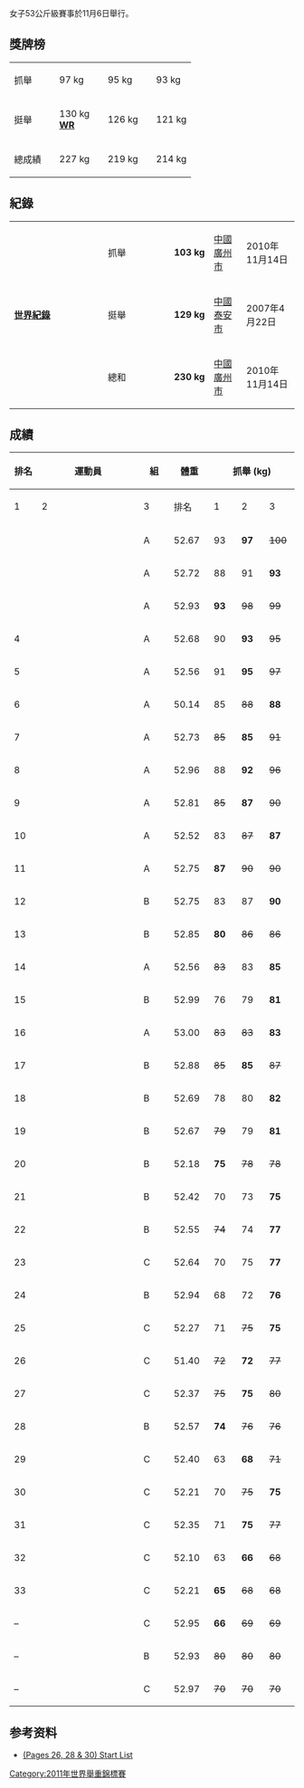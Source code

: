 {{WWC2011}}
{{main|2011年世界舉重錦標賽}}
女子53公斤級賽事於11月6日舉行。

==獎牌榜==
{| {{MedalistTable|type=項目|columns=2|width=250|labelwidth=100}}
|-
|抓舉
|{{flagathlete|[[祖尔菲亚·钦尚洛|祖尔菲亚·钦尚洛]]（Zulfiya Chinshanlo）|KAZ}} || 97 kg
|{{flagathlete|Yudelquis Contreras|DOM}} || 95 kg
|{{flagathlete|[[許淑淨|許淑淨]]|TPE}} || 93 kg
|-
|挺舉
|{{flagathlete|[[祖尔菲亚·钦尚洛|祖尔菲亚·钦尚洛]]|KAZ}} || 130 kg<br>'''[[舉重紀錄列表|WR]]'''
|{{flagathlete|[[阿伊琳·妲喜黛蘭|阿伊琳·妲喜黛蘭]]|TUR}} || 126 kg
|{{flagathlete|[[紀靜|紀靜]]|CHN}} || 121 kg
|-
|總成績
|{{flagathlete|[[祖尔菲亚·钦尚洛|祖尔菲亚·钦尚洛]]|KAZ}} || 227 kg
|{{flagathlete|[[阿伊琳·妲喜黛蘭|阿伊琳·妲喜黛蘭]]|TUR}} || 219 kg
|{{flagathlete|[[紀靜|紀靜]]|CHN}} || 214 kg
|}

==紀錄==
{| class="wikitable"
|-
|width=150 rowspan=3|'''[[舉重紀錄列表|世界紀錄]]'''
|width=85|抓舉
|{{flagathlete|[[李萍_(举重运动员)|李萍]]|CHN}}
|'''103 kg'''
|[[中國|中國]][[廣州市|廣州市]]
|2010年11月14日
|-
|挺舉
|{{flagathlete|[[李萍_(举重运动员)|李萍]]|CHN}}
|'''129 kg'''
|[[中國|中國]][[泰安市|泰安市]]
|2007年4月22日
|-
|總和
|{{flagathlete|[[李萍_(举重运动员)|李萍]]|CHN}}
|'''230 kg'''
|[[中國|中國]][[廣州市|廣州市]]
|2010年11月14日
|}

==成績==
{|class = "wikitable" style="text-align:center;"
! rowspan=2 width=40|排名
! rowspan=2 width=250|運動員
! rowspan=2 width=50|組
! rowspan=2 width=60|體重
!colspan=4| 抓舉 (kg)
!colspan=4| 挺舉 (kg)
!rowspan=2 width=60| 總和
|-
! width=40|1
! width=40|2
! width=40|3
! width=40|排名
! width=40|1
! width=40|2
! width=40|3
! width=40|排名
|-
| {{gold01}}||align=left| {{flagathlete|[[祖尔菲亚·钦尚洛|祖尔菲亚·钦尚洛]]|KAZ}} || A || 52.67 || 93|| '''97'''|| <s>100</s>|| {{gold01}}|| 120 || 126 || '''130''' || {{gold01}} || '''227'''
|-
| {{silver02}}||align=left| {{flagathlete|[[阿伊琳·妲喜黛蘭|阿伊琳·妲喜黛蘭]]（Aylin Daşdelen）|TUR}} || A || 52.72 || 88 || 91 || '''93''' || 4 || 120 || 122 || '''126''' || {{silver02}}||'''219''' 
|-
| {{bronze03}}||align=left| {{flagathlete|[[紀靜|紀靜]]|CHN}} || A || 52.93 || '''93''' || <s>98</s> || <s>99</s> || 5 || '''121''' || <s>127</s> || <s>127</s> ||{{bronze03}} || '''214'''
|-
| 4||align=left| {{flagathlete|[[許淑淨|許淑淨]]|TPE}} || A || 52.68 || 90 || '''93''' || <s>95</s> || {{bronze03}}|| 112 || 117 || '''120''' || 4 || '''213'''
|-
| 5||align=left| {{flagathlete|[[Yudelquis_Contreras|Yudelquis Contreras]]|DOM}} || A || 52.56 || 91 || '''95''' || <s>97</s> || {{silver02}}|| '''111''' || <s>116</s> || <s>116</s> || 9 || '''206'''
|-
| 6||align=left| {{flagathlete|[[三宅宏実|三宅宏実]]|JPN}} || A || 50.14 || 85 || <s>88</s> || '''88''' || 8 || <s>113</s> || 113 || '''115''' || 5 || '''203'''
|-
| 7||align=left| {{flagathlete|[[Sin_Chol-Ok|Sin Chol-Ok]]|PRK}} || A || 52.73 || <s>85</s> || '''85''' || <s>91</s> || 13 || '''115''' || <s>122</s> || <s>123</s> || 6 || '''200'''
|-
| 8||align=left| {{flagathlete|[[Boyanka_Kostova|Boyanka Kostova]]|AZE}} || A || 52.96 || 88 || '''92''' || <s>96</s> || 6 || '''108''' || <s>115</s> || <s>115</s> || 13 || '''200'''
|-
| 9||align=left| {{flagathlete|[[Yu_Weili|Yu Weili]]|HKG}} || A || 52.81 || <s>85</s> || '''87'''  || <s>90</s> || 11 || <s>110</s> || 110 || '''112''' || 8 || '''199'''
|-
| 10||align=left| {{flagathlete|[[Pramsiri_Bunphithak|Pramsiri Bunphithak]]|THA}} || A || 52.52 || 83 || <s>87</s> || '''87''' || 9 || '''110''' || <s>113</s> || <s>113</s> || 10 || '''197'''
|-
| 11||align=left| {{flagathlete|[[尹真熙|尹真熙]]|KOR}} || A || 52.75 || '''87''' || <s>90</s> || <s>90</s> || 10 || 105 || '''110''' || <s>112</s> || 11 || '''197'''
|-
| 12||align=left| {{flagathlete|[[Sopita_Tanasan|Sopita Tanasan]]|THA}} || B || 52.75 || 83 || 87 || '''90''' || 7 || 103 || '''106''' || <s>110</s> || 16 || '''196'''
|-
| 13||align=left| {{flagathlete|[[Chinenye_Fidelis|Chinenye Fidelis]]|NGA}} || B || 52.85 || '''80''' || <s>86</s> || <s>86</s> || 19 || <s>115</s> || '''115''' || <s>120</s> || 7 || '''195'''
|-
| 14||align=left| {{flagathlete|[[Julia_Rohde|Julia Rohde]]|GER}} || A || 52.56 || <s>83</s> || 83 || '''85''' || 12 || <s>105</s> || 105 || '''106''' || 15 || '''191'''
|-
| 15||align=left| {{flagathlete|[[Inmara_Henriquez|Inmara Henriquez]]|VEN}} || B || 52.99 || 76 || 79 || '''81''' || 18 || 100 || 105 || '''110''' || 12 || '''191'''
|-
| 16||align=left| {{flagathlete|[[Joanna_Lochowska|Joanna Lochowska]]|POL}} || A || 53.00 || <s>83</s> || <s>83</s> || '''83''' || 15 || 103 || <s>105</s> || '''107''' || 14 || '''190'''
|-
| 17||align=left| {{flagathlete|[[Misaki_Gushiken|Misaki Gushiken]]|JPN}} || B || 52.88 || <s>85</s> || '''85''' || <s>87</s> || 14 || 98 || 101 || '''104''' || 17 || '''189'''
|-
| 18||align=left| {{flagathlete|[[Fatma_Ebru_Pekmezci|Fatma Ebru Pekmezci]]|TUR}} || B || 52.69 || 78 || 80 || '''82''' || 16 || 98 || '''100''' || <s>102</s> || 19 || '''182'''
|-
| 19||align=left| {{flagathlete|[[Marilou_Dozois-Prévost|Marilou Dozois-Prévost]]|CAN}} || B || 52.67 || <s>79</s> || 79 || '''81''' || 17 || '''98''' || <s>102</s> || <s>102</s> || 21 || '''179'''
|-
| 20||align=left| {{flagathlete|[[Hilary_Katzenmeier|Hilary Katzenmeier]]|USA}} || B || 52.18 || '''75''' || <s>78</s> || <s>78</s> || 23 || 94 || 96 || '''98''' || 20 || '''173'''
|-
| 21||align=left| {{flagathlete|[[Santoshi_Matsa|Santoshi Matsa]]|IND}} || B || 52.42 || 70 || 73 || '''75''' || 28 || 90 || 94 || '''96''' || 22 || '''171'''
|-
| 22||align=left| {{flagathlete|[[Virginie_Andrieux|Virginie Andrieux]]|FRA}} || B || 52.55 || <s>74</s> || 74 || '''77''' || 20 || '''94''' || <s>97</s> || <s>97</s> || 25 || '''171'''
|-
| 23||align=left| {{flagathlete|[[Raihan_Yusoff|Raihan Yusoff]]|MAS}} || C || 52.64 || 70 || 75 || '''77''' || 21 || 90 || <s>93</s> || '''94''' || 26 || '''171'''
|-
| 24||align=left| {{flagathlete|[[Jennifer_Lombardo|Jennifer Lombardo]]|ITA}} || B || 52.94 || 68 || 72 || '''76''' || 22 || 88 || '''93''' || <s>96</s> || 28 || '''169'''
|-
| 25||align=left| {{flagathlete|[[Izabella_Yaylan|Izabella Yaylan]]|ARM}} || C || 52.27 || 71 || <s>75</s> || '''75''' || 25 || 89 || '''93''' || <s>96</s> || 27 || '''168'''
|-
| 26||align=left| {{flagathlete|[[Dewi_Safitri|Dewi Safitri]]|INA}} || C || 51.40 || <s>72</s> || '''72''' || <s>77</s> || 30 || <s>95</s> || <s>95</s> || '''95''' || 23 || '''167'''
|-
| 27||align=left| {{flagathlete|[[Rosane_Santos|Rosane Santos]]|BRA}} || C || 52.37 || <s>75</s> || '''75''' || <s>80</s> || 27 || 88 || <s>91</s> || '''92''' || 29 || '''167'''
|-
| 28||align=left| {{flagathlete|[[Manon_Lorentz|Manon Lorentz]]|FRA}} || B || 52.57 || '''74''' || <s>76</s> || <s>76</s> || 29 || 84 || 87 || '''90''' || 30 || '''164'''
|-
| 29||align=left| {{flagathlete|[[Pramila_Krisani|Pramila Krisani]]|IND}} || C || 52.40 || 63 || '''68''' || <s>71</s> || 31 || 85 || 90 || '''94''' || 24 || '''162'''
|-
| 30||align=left| {{flagathlete|[[Sri_Dewi_Rahayu|Sri Dewi Rahayu]]|INA}} || C || 52.21 || 70 || <s>75</s> || '''75''' || 24 || <s>85</s> || '''85''' || <s>93</s> || 31 || '''160'''
|-
| 31||align=left| {{flagathlete|[[Anna_Athanasiadou|Anna Athanasiadou]]|GRE}} || C || 52.35 || 71 || '''75''' || <s>77</s> || 26 || 81 || '''85''' || <s>87</s> || 33 || '''160'''
|-
| 32||align=left| {{flagathlete|[[Dagmar_Kutlikova|Dagmar Kutlikova]]|SVK}} || C || 52.10 || 63 || '''66''' || <s>68</s> || 32 || 77 || 81 || '''84''' || 32 || '''150''' 
|-
| 33||align=left| {{flagathlete|[[Christina_Ejstrup|Christina Ejstrup]]|DEN}} || C || 52.21 || '''65''' || <s>68</s> || <s>68</s> || 34 || 78 || 80 || '''82''' || 35 || '''147'''
|-
| – ||align=left| {{flagathlete|[[Lena_Berntsson|Lena Berntsson]]|SWE}} || C || 52.95 || '''66''' || <s>69</s> || <s>69</s> || 33 || <s>84</s> || <s>84</s> || <s>85</s> || — || —
|-
| – ||align=left| {{flagathlete|[[Francia_Penunuri|Francia Penunuri]]|MEX}} || B || 52.93 || <s>80</s> || <s>80</s> || <s>80</s> || — || 97 || '''102''' || <s>106</s> || 18 || —
|-
| – ||align=left| {{flagathlete|[[Sini_Kukkonen|Sini Kukkonen]]|FIN}} || C || 52.97 || <s>70</s> || <s>70</s> || <s>70</s> || — || <s>83</s> || '''83''' || <s>86</s> || 34 || —
|}

==参考资料==
{{reflist}}
*[http://www.iwf.net/events/2011/WWC_Paris/Start_Lists.pdf (Pages 26, 28 & 30) Start List]{{Wayback|url=http://www.iwf.net/events/2011/WWC_Paris/Start_Lists.pdf |date=20111111153019 }}

[[Category:2011年世界舉重錦標賽|Category:2011年世界舉重錦標賽]]